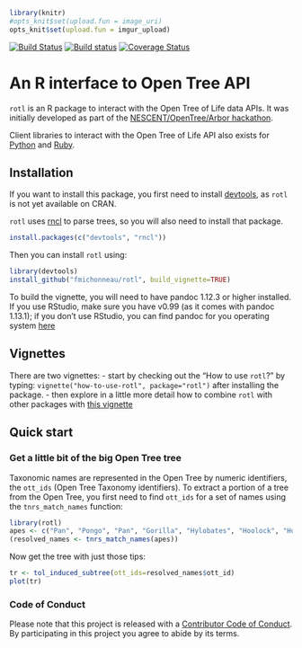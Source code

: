 ```r
library(knitr)
#opts_knit$set(upload.fun = image_uri)
opts_knit$set(upload.fun = imgur_upload)


```
[![Build Status](https://travis-ci.org/fmichonneau/rotl.svg)](https://travis-ci.org/fmichonneau/rotl)
[![Build status](https://ci.appveyor.com/api/projects/status/57rapgc0s7fwxwad?svg=true)](https://ci.appveyor.com/project/fmichonneau/rotl)
[![Coverage Status](https://coveralls.io/repos/fmichonneau/rotl/badge.svg)](https://coveralls.io/r/fmichonneau/rotl)

# An R interface to Open Tree API

`rotl` is an R package to interact with the Open Tree of Life data APIs. It was
initially developed as part of the
[NESCENT/OpenTree/Arbor hackathon](http://blog.opentreeoflife.org/2014/06/11/apply-for-tree-for-all-a-hackathon-to-access-opentree-resources/).

Client libraries to interact with the Open Tree of Life API also exists for
[Python](https://github.com/OpenTreeOfLife/opentree-interfaces/tree/master/python)
and [Ruby](https://github.com/SpeciesFileGroup/bark).


## Installation

If you want to install this package, you first need to install
[devtools](https://github.com/hadley/devtools), as `rotl` is not yet available
on CRAN.

`rotl` uses [rncl](https://github.com/fmichonneau/rncl) to parse trees, so you
will also need to install that package.

```r
install.packages(c("devtools", "rncl"))
```

Then you can install `rotl` using:

```r
library(devtools)
install_github("fmichonneau/rotl", build_vignette=TRUE)
```

To build the vignette, you will need to have pandoc 1.12.3 or higher
installed. If you use RStudio, make sure you have v0.99 (as it comes with pandoc
1.13.1); if you don't use RStudio, you can find pandoc for you operating system
[here](http://pandoc.org/installing.html)

## Vignettes

There are two vignettes:
- start by checking out the "How to use `rotl`?" by typing:
  `vignette("how-to-use-rotl", package="rotl")` after installing the
  package.
- then explore in a little more detail how to combine `rotl` with other packages
  with [this vignette](http://dwinter.github.io/rotl-vignette/)

## Quick start

### Get a little bit of the big Open Tree tree

Taxonomic names are represented in the Open Tree by numeric identifiers, the
`ott_ids` (Open Tree Taxonomy identifiers). To extract a portion of a tree from
the Open Tree, you first need to find `ott_ids` for a set of names using the
`tnrs_match_names` function:

```r
library(rotl)
apes <- c("Pan", "Pongo", "Pan", "Gorilla", "Hylobates", "Hoolock", "Homo")
(resolved_names <- tnrs_match_names(apes))
```

Now get the tree with just those tips:

```r
tr <- tol_induced_subtree(ott_ids=resolved_names$ott_id)
plot(tr)
```

### Code of Conduct

Please note that this project is released with a
[Contributor Code of Conduct](CONDUCT.md). By participating in this project you
agree to abide by its terms.
